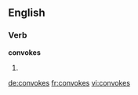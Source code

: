 
==English==

===Verb===
'''convokes'''

# {{en-third-person singular of|convoke}}

[[de:convokes]]
[[fr:convokes]]
[[vi:convokes]]